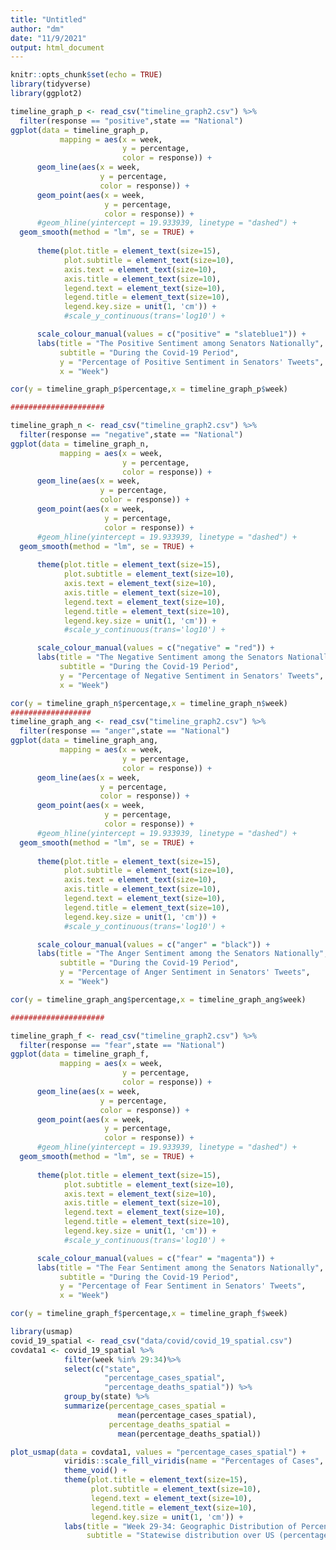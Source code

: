 ```yaml
---
title: "Untitled"
author: "dm"
date: "11/9/2021"
output: html_document
---
```


```r
knitr::opts_chunk$set(echo = TRUE)
library(tidyverse)
library(ggplot2)

```

```r
timeline_graph_p <- read_csv("timeline_graph2.csv") %>%
  filter(response == "positive",state == "National")
ggplot(data = timeline_graph_p,
           mapping = aes(x = week,
                         y = percentage, 
                         color = response)) +
      geom_line(aes(x = week,
                    y = percentage,
                    color = response)) +
      geom_point(aes(x = week,
                     y = percentage,
                     color = response)) +
      #geom_hline(yintercept = 19.933939, linetype = "dashed") +
  geom_smooth(method = "lm", se = TRUE) +
  
      theme(plot.title = element_text(size=15), 
            plot.subtitle = element_text(size=10),
            axis.text = element_text(size=10),
            axis.title = element_text(size=10),
            legend.text = element_text(size=10),
            legend.title = element_text(size=10),
            legend.key.size = unit(1, 'cm')) +
            #scale_y_continuous(trans='log10') +

      scale_colour_manual(values = c("positive" = "slateblue1")) +
      labs(title = "The Positive Sentiment among Senators Nationally",
           subtitle = "During the Covid-19 Period",
           y = "Percentage of Positive Sentiment in Senators' Tweets",
           x = "Week")

cor(y = timeline_graph_p$percentage,x = timeline_graph_p$week)

#####################

timeline_graph_n <- read_csv("timeline_graph2.csv") %>%
  filter(response == "negative",state == "National")
ggplot(data = timeline_graph_n,
           mapping = aes(x = week,
                         y = percentage, 
                         color = response)) +
      geom_line(aes(x = week,
                    y = percentage,
                    color = response)) +
      geom_point(aes(x = week,
                     y = percentage,
                     color = response)) +
      #geom_hline(yintercept = 19.933939, linetype = "dashed") +
  geom_smooth(method = "lm", se = TRUE) +
  
      theme(plot.title = element_text(size=15), 
            plot.subtitle = element_text(size=10),
            axis.text = element_text(size=10),
            axis.title = element_text(size=10),
            legend.text = element_text(size=10),
            legend.title = element_text(size=10),
            legend.key.size = unit(1, 'cm')) +
            #scale_y_continuous(trans='log10') +

      scale_colour_manual(values = c("negative" = "red")) +
      labs(title = "The Negative Sentiment among the Senators Nationally",
           subtitle = "During the Covid-19 Period",
           y = "Percentage of Negative Sentiment in Senators' Tweets",
           x = "Week")

cor(y = timeline_graph_n$percentage,x = timeline_graph_n$week)
##################
timeline_graph_ang <- read_csv("timeline_graph2.csv") %>%
  filter(response == "anger",state == "National")
ggplot(data = timeline_graph_ang,
           mapping = aes(x = week,
                         y = percentage, 
                         color = response)) +
      geom_line(aes(x = week,
                    y = percentage,
                    color = response)) +
      geom_point(aes(x = week,
                     y = percentage,
                     color = response)) +
      #geom_hline(yintercept = 19.933939, linetype = "dashed") +
  geom_smooth(method = "lm", se = TRUE) +
  
      theme(plot.title = element_text(size=15), 
            plot.subtitle = element_text(size=10),
            axis.text = element_text(size=10),
            axis.title = element_text(size=10),
            legend.text = element_text(size=10),
            legend.title = element_text(size=10),
            legend.key.size = unit(1, 'cm')) +
            #scale_y_continuous(trans='log10') +

      scale_colour_manual(values = c("anger" = "black")) +
      labs(title = "The Anger Sentiment among the Senators Nationally",
           subtitle = "During the Covid-19 Period",
           y = "Percentage of Anger Sentiment in Senators' Tweets",
           x = "Week")

cor(y = timeline_graph_ang$percentage,x = timeline_graph_ang$week)

#####################

timeline_graph_f <- read_csv("timeline_graph2.csv") %>%
  filter(response == "fear",state == "National")
ggplot(data = timeline_graph_f,
           mapping = aes(x = week,
                         y = percentage, 
                         color = response)) +
      geom_line(aes(x = week,
                    y = percentage,
                    color = response)) +
      geom_point(aes(x = week,
                     y = percentage,
                     color = response)) +
      #geom_hline(yintercept = 19.933939, linetype = "dashed") +
  geom_smooth(method = "lm", se = TRUE) +
  
      theme(plot.title = element_text(size=15), 
            plot.subtitle = element_text(size=10),
            axis.text = element_text(size=10),
            axis.title = element_text(size=10),
            legend.text = element_text(size=10),
            legend.title = element_text(size=10),
            legend.key.size = unit(1, 'cm')) +
            #scale_y_continuous(trans='log10') +

      scale_colour_manual(values = c("fear" = "magenta")) +
      labs(title = "The Fear Sentiment among the Senators Nationally",
           subtitle = "During the Covid-19 Period",
           y = "Percentage of Fear Sentiment in Senators' Tweets",
           x = "Week")

cor(y = timeline_graph_f$percentage,x = timeline_graph_f$week)
```

```r
library(usmap)
covid_19_spatial <- read_csv("data/covid/covid_19_spatial.csv")
covdata1 <- covid_19_spatial %>%
            filter(week %in% 29:34)%>%
            select(c("state", 
                     "percentage_cases_spatial",
                     "percentage_deaths_spatial")) %>%
            group_by(state) %>%
            summarize(percentage_cases_spatial =
                        mean(percentage_cases_spatial),
                      percentage_deaths_spatial =
                        mean(percentage_deaths_spatial))

plot_usmap(data = covdata1, values = "percentage_cases_spatial") +
            viridis::scale_fill_viridis(name = "Percentages of Cases", option = "magma", direction = -1) +
            theme_void() +
            theme(plot.title = element_text(size=15), 
                  plot.subtitle = element_text(size=10),
                  legend.text = element_text(size=10),
                  legend.title = element_text(size=10),
                  legend.key.size = unit(1, 'cm')) +
            labs(title = "Week 29-34: Geographic Distribution of Percentages of Cases of COVID-19",
                 subtitle = "Statewise distribution over US (percentage of count in a state compared to the national count)")
```